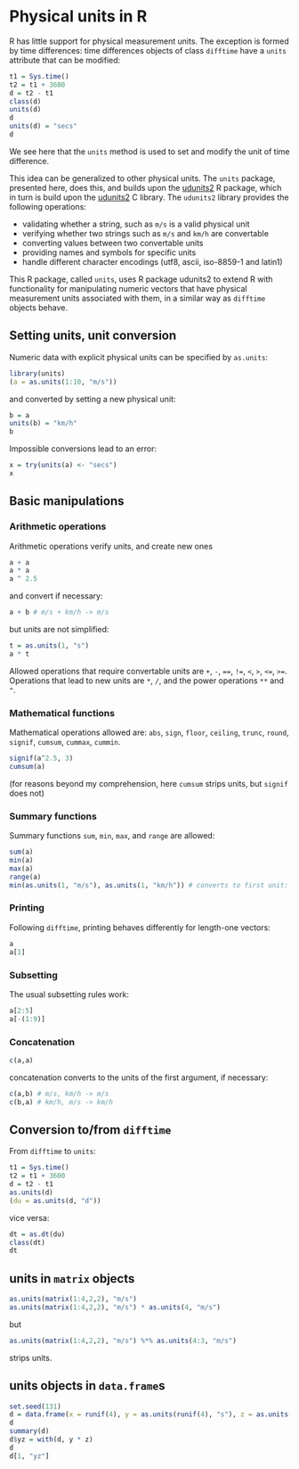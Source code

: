 <!--
%\VignetteEngine{knitr::knitr}
%\VignetteIndexEntry{Spatial and spatio-temporal objects in Google charts}
-->

# Physical units in R

R has little support for physical measurement units.  The exception
is formed by time differences: time differences objects of class
`difftime` have a `units` attribute that can be modified:
```r
t1 = Sys.time() 
t2 = t1 + 3600 
d = t2 - t1
class(d)
units(d)
d
units(d) = "secs"
d
```
We see here that the `units` method is used to set and modify the
unit of time difference. 

This idea can be generalized to other physical units. The
`units` package, presented here, does this, and builds upon the
[udunits2](https://cran.r-project.org/package=udunits2)
R package, which in turn is build upon the
[udunits2](https://www.unidata.ucar.edu/software/udunits/) C library.
The `udunits2` library provides the following operations:

* validating whether a string, such as `m/s` is a valid physical unit
* verifying whether two strings such as `m/s` and `km/h` are convertable
* converting values between two convertable units 
* providing names and symbols for specific units
* handle different character encodings (utf8, ascii, iso-8859-1 and latin1)

This R package, called `units`, uses R package udunits2 to extend
R with functionality for manipulating numeric vectors that have
physical measurement units associated with them, in a similar way as
`difftime` objects behave.

## Setting units, unit conversion

Numeric data with explicit physical units can be specified by `as.units`:
```r
library(units)
(a = as.units(1:10, "m/s"))
```
and converted by setting a new physical unit:
```r
b = a
units(b) = "km/h"
b
```
Impossible conversions lead to an error:
```r
x = try(units(a) <- "secs")
x
```

## Basic manipulations

### Arithmetic operations

Arithmetic operations verify units, and create new ones
```r
a + a
a * a
a ^ 2.5
```
and convert if necessary:
```r
a + b # m/s + km/h -> m/s
```
but units are not simplified:
```r
t = as.units(1, "s")
a * t
```
Allowed operations that require convertable units are `+`, `-`, `==`,
`!=`, `<`, `>`, `<=`, `>=`.  Operations that lead to new units are
`*`, `/`, and the power operations `**` and `^`.


### Mathematical functions

Mathematical operations allowed are: `abs`, `sign`, `floor`,
`ceiling`, `trunc`, `round`, `signif`, `cumsum`, `cummax`, `cummin`.
```r
signif(a^2.5, 3)
cumsum(a)
```
(for reasons beyond my comprehension, here `cumsum` strips units,
but `signif` does not)

### Summary functions
Summary functions `sum`, `min`, `max`, and `range` are allowed:
```r
sum(a)
min(a)
max(a)
range(a)
min(as.units(1, "m/s"), as.units(1, "km/h")) # converts to first unit:
```

### Printing
Following `difftime`, printing behaves differently for length-one vectors:
```r
a
a[1]
```

### Subsetting
The usual subsetting rules work:
```r
a[2:5]
a[-(1:9)]
```

### Concatenation
```r
c(a,a)
```
concatenation converts to the units of the first argument, if necessary:
```r
c(a,b) # m/s, km/h -> m/s
c(b,a) # km/h, m/s -> km/h
```

## Conversion to/from `difftime`
From `difftime` to `units`:
```r
t1 = Sys.time() 
t2 = t1 + 3600 
d = t2 - t1
as.units(d)
(du = as.units(d, "d"))
```
vice versa:
```r
dt = as.dt(du)
class(dt)
dt
```

## units in `matrix` objects
```r
as.units(matrix(1:4,2,2), "m/s")
as.units(matrix(1:4,2,2), "m/s") * as.units(4, "m/s")
```
but
```r
as.units(matrix(1:4,2,2), "m/s") %*% as.units(4:3, "m/s")
```
strips units.

## units objects in `data.frame`s

```r
set.seed(131)
d = data.frame(x = runif(4), y = as.units(runif(4), "s"), z = as.units(1:4, "m/s"))
d
summary(d)
d$yz = with(d, y * z)
d
d[1, "yz"]
```
